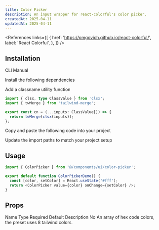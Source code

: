 ```yaml
---
title: Color Picker
description: An input wrapper for react-colorful's color picker.
createdAt: 2025-04-11
updatedAt: 2025-04-11
---
```


<References
  links={[
    {
      href: 'https://omgovich.github.io/react-colorful/',
      label: 'React Colorful',
    },
  ]}
/>

<ComponentPreview
  name='color-picker-demo'
  v0Url='https://kelvinmai.io/r/color-picker.json'
/>

## Installation

<Tabs defaultValue='cli'>

<TabsList>
  <TabsTrigger value='cli'>CLI</TabsTrigger>
  <TabsTrigger value='manual'>Manual</TabsTrigger>
</TabsList>

<TabsContent value="cli">

<NpmCommand value='npx shadcn@latest add https://kelvinmai.io/r/color-picker.json' />

</TabsContent>

<TabsContent value="manual">

<Steps>

<Step>Install the following dependencies</Step>

<NpmCommand value='npm install next-themes lucide-react motion clsx tailwind-merge' />

<Step>Add a classname utility function</Step>

```ts
import { clsx, type ClassValue } from 'clsx';
import { twMerge } from 'tailwind-merge';

export const cn = (...inputs: ClassValue[]) => {
  return twMerge(clsx(inputs));
};
```

<Step>Copy and paste the following code into your project</Step>

<ComponentSource name='color-picker' title='components/color-picker.tsx' />

<Step>Update the import paths to match your project setup</Step>

</Steps>

</TabsContent>
</Tabs>

## Usage

```ts
import { ColorPicker } from '@/components/ui/color-picker';

export default function ColorPickerDemo() {
  const [color, setColor] = React.useState('#fff');
  return <ColorPicker value={color} onChange={setColor} />;
}
```

## Props

<Table>
  <TableHeader>
    <TableRow>
      <TableHead>Name</TableHead>
      <TableHead>Type</TableHead>
      <TableHead>Required</TableHead>
      <TableHead>Default</TableHead>
      <TableHead>Description</TableHead>
    </TableRow>
  </TableHeader>
  <TableBody>
    <TableRow>
      <TableCell>
        <InlineCode codeblock={{ value: 'options', lang: 'ts' }} />
      </TableCell>
      <TableCell>
        <InlineCode codeblock={{ value: 'string[]', lang: 'ts' }} />
      </TableCell>
      <TableCell>No</TableCell>
      <TableCell>
        <InlineCode codeblock={{ value: 'PRESET_COLORS', lang: 'ts' }} />
      </TableCell>
      <TableCell>
        An array of hex code colors, the preset uses 8 tailwind colors.
      </TableCell>
    </TableRow>
  </TableBody>
</Table>
